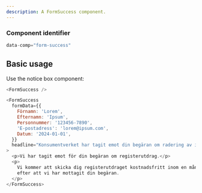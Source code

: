 ```yaml
---
description: A FormSuccess component.
---
```



### Component identifier
```js
data-comp="form-success"
```

## Basic usage

Use the notice box component:

```js
<FormSuccess />
```

```js live
<FormSuccess
  formData={{
    Förnamn: 'Lorem',
    Efternamn: 'Ipsum',
    Personnummer: '123456-7890',
    'E-postadress': 'lorem@ipsum.com',
    Datum: '2024-01-01',
  }}
  headline="Konsumentverket har tagit emot din begäran om radering av information."
>
  <p>Vi har tagit emot för din begäran om registerutdrag.</p>
  <p>
    Vi kommer att skicka dig registerutdraget kostnadsfritt inom en månad
    efter att vi har mottagit din begäran.
  </p>
</FormSuccess>
```
